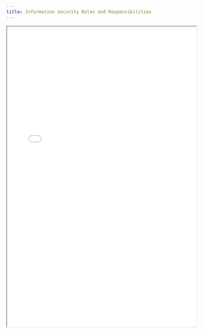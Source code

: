 ```yaml
---
title: Information Security Roles and Responsibilities
---
```


<iframe
  src="/files/compliance/policies/Information_Security_Roles_and_Responsibilities.pdf"
  width="100%"
  height="800px"
  style={{ border: '1px solid #ccc', borderRadius: '8px' }}
  title="Information Security Roles and Responsibilities"
/>